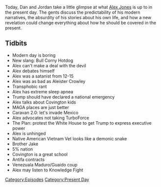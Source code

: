 {{DEFAULTSORT:
    #_EPISODE_0256:January 17-23, 2019
}}{{Episode
    | title             = January 17-23, 2019
    | caption           = Listen to this episode on [https://knowledgefight.libsyn.com/knowledge-fight-january-17-23-2019 Libsyn] [https://open.spotify.com/episode/3v9358ffxP3SLtCunhtV0U Spotify], Read the [[Transcript/256: January 17-23, 2019|Unofficial Transcript]]
    | episodeNumber     = 256
    | length            = 02:00:49
    | airDate           = January 25, 2019
    | coverageStartDate = January 17, 2019
    | coverageEndDate   = January 23, 2019
    | episodeType       = [[:Category:Present Day|Present Day]]
    | appearance        = [[Covington Kids]], [[Brother Jake]], [[Nicolas Maduro]], [[Juan Guaido]]
    | oocDrop           = I'm not Destro, I'm Captain America
    | previousEpisode   = [[255: September 25, 2011]]
    | nextEpisode       = [[257: January 25, 2019]]
}}

{{Stub}}

Today, Dan and Jordan take a little glimpse at what [[Alex Jones]] is up to in the present day. The gents discuss the predictability of his modern narratives, the absurdity of his stories about his own life, and how a new revelation could change everything about how he should be covered in the present.

==Tidbits==

*Modern day is boring
*New slang: Bull Corny Hotdog
*Alex can't make a deal with the devil
*Alex debates himself
*Alex was a satanist from 12-15
*Alex was as bad as Aleister Crowley
*Transphobic rant
*Alex has extreme sleep apnea
*Trump should have declared a national emergency
*Alex talks about Covington kids
*MAGA places are just better
*Caravan 2.0: let's invade Mexico
*Alex advocates not taking TurboForce
*The Plan: protest the White House to get Trump to express executive power
*Alex is unhinged
*Native American Vietnam Vet looks like a demonic snake
*Brother Jake
*5% nation
*Covington is a great school
*Antifa contracts
*Venezuala Maduro/Guaido coup
*Alex may listen to Knowledge Fight

[[Category:Episodes]]
[[Category:Present Day]]
